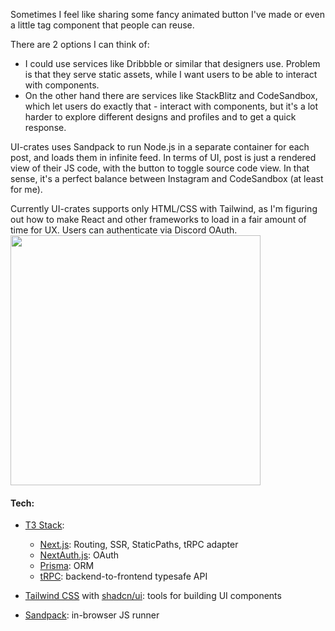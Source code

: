 Sometimes I feel like sharing some fancy animated button I've made or even a little tag component that people can reuse. 

There are 2 options I can think of:
- I could use services like Dribbble or similar that designers use. Problem is that they serve static assets, while I want users to be able to interact with components.
- On the other hand there are services like StackBlitz and CodeSandbox, which let users do exactly that - interact with components, but it's a lot harder to explore different designs and profiles and to get a quick response.

UI-crates uses Sandpack to run Node.js in a separate container for each post, and loads them in infinite feed. In terms of UI, post is just a rendered view of their JS code, with the button to toggle source code view. In that sense, it's a perfect balance between Instagram and CodeSandbox (at least for me).

Currently UI-crates supports only HTML/CSS with Tailwind, as I'm figuring out how to make React and other frameworks to load in a fair amount of time for UX.
Users can authenticate via Discord OAuth.
<img src="https://github.com/kshyr/ui-crates/assets/60661103/050d3af4-c1ab-4094-b9ac-29fd14199dbd" width="400px" height="400px" />

#### Tech:
- [T3 Stack](https://create.t3.gg/):
  - [Next.js](https://nextjs.org): Routing, SSR, StaticPaths, tRPC adapter
  - [NextAuth.js](https://next-auth.js.org): OAuth
  - [Prisma](https://prisma.io): ORM
  - [tRPC](https://trpc.io): backend-to-frontend typesafe API

- [Tailwind CSS](https://tailwindcss.com) with [shadcn/ui](https://github.com/shadcn/ui): tools for building UI components
- [Sandpack](https://sandpack.codesandbox.io/): in-browser JS runner
